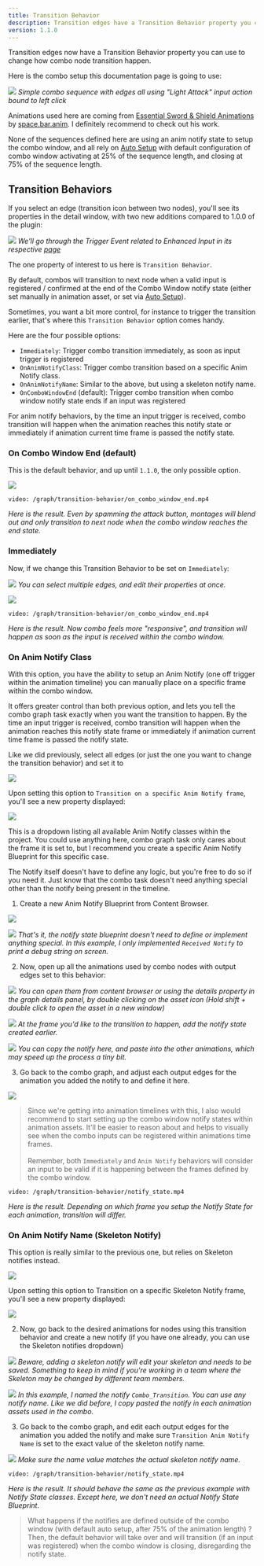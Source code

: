 ```yaml
---
title: Transition Behavior
description: Transition edges have a Transition Behavior property you can use to change how combo node transition happen
version: 1.1.0
---
```


Transition edges now have a Transition Behavior property you can use to change how combo node transition happen.

Here is the combo setup this documentation page is going to use:

![](combo_graph.png)
*Simple combo sequence with edges all using "Light Attack" input action bound to left click*

<div class="notes">

Animations used here are coming from [Essential Sword & Shield Animations
](https://www.unrealengine.com/marketplace/en-US/product/essential-sword-shield-animations) by [space.bar.anim](https://www.unrealengine.com/marketplace/en-US/profile/space.bar.anim). I definitely recommend to check out his work.

</div>

None of the sequences defined here are using an anim notify state to setup the combo window, and all rely on [Auto Setup](usage/auto-setup/) with default configuration of combo window activating at 25% of the sequence length, and closing at 75% of the sequence length.

## Transition Behaviors

If you select an edge (transition icon between two nodes), you'll see its properties in the detail window, with two new additions compared to 1.0.0 of the plugin:

![](edge_details.png)
*We'll go through the Trigger Event related to Enhanced Input in its respective [page](/graph/triggers)*

The one property of interest to us here is `Transition Behavior`.

By default, combos will transition to next node when a valid input is registered / confirmed at the end of the Combo Window notify state (either set manually in animation asset, or set via [Auto Setup](usage/auto-setup/)).

Sometimes, you want a bit more control, for instance to trigger the transition earlier, that's where this `Transition Behavior` option comes handy.

Here are the four possible options:

- `Immediately`: Trigger combo transition immediately, as soon as input trigger is registered
- `OnAnimNotifyClass`: Trigger combo transition based on a specific Anim Notify class.
- `OnAnimNotifyName`: Similar to the above, but using a skeleton notify name.
- `OnComboWindowEnd` (default): Trigger combo transition when combo window notify state ends if an input was registered

For anim notify behaviors, by the time an input trigger is received, combo transition will happen when the animation reaches this notify state or immediately if animation current time frame is passed the notify state.

### On Combo Window End (default)

This is the default behavior, and up until `1.1.0`, the only possible option.

![](on_combo_window_end_tooltip.png)

`video: /graph/transition-behavior/on_combo_window_end.mp4`

*Here is the result. Even by spamming the attack button, montages will blend out and only transition to next node when the combo window reaches the end state.*

### Immediately

Now, if we change this Transition Behavior to be set on `Immediately`:

![](immediately_select_edges.png)
*You can select multiple edges, and edit their properties at once.*

![](immediately_tooltip.png)

`video: /graph/transition-behavior/on_combo_window_end.mp4`

*Here is the result. Now combo feels more "responsive", and transition will happen as soon as the input is received within the combo window.*

### On Anim Notify Class

With this option, you have the ability to setup an Anim Notify (one off trigger within the animation timeline) you can manually place on a specific frame within the combo window.

It offers greater control than both previous option, and lets you tell the combo graph task exactly when you want the transition to happen. By the time an input trigger is received, combo transition will happen when the animation reaches this notify state frame or immediately if animation current time frame is passed the notify state.

Like we did previously, select all edges (or just the one you want to change the transition behavior) and set it to 

![](on_anim_notify_class_tooltip.png)

Upon setting this option to `Transition on a specific Anim Notify frame`, you'll see a new property displayed:

![](transition_anim_notify_tooltip.png)

This is a dropdown listing all available Anim Notify classes within the project. You could use anything here, combo graph task only cares about the frame it is set to, but I recommend you create a specific Anim Notify Blueprint for this specific case.

The Notify itself doesn't have to define any logic, but you're free to do so if you need it. Just know that the combo task doesn't need anything special other than the notify being present in the timeline.

1. Create a new Anim Notify Blueprint from Content Browser.

![](anim_notify_01.png)

![](anim_notify_02.png)
*That's it, the notify state blueprint doesn't need to define or implement anything special. In this example, I only implemented `Received Notify` to print a debug string on screen.*

2. Now, open up all the animations used by combo nodes with output edges set to this behavior:

![](anim_notify_03.png)
*You can open them from content browser or using the details property in the graph details panel, by double clicking on the asset icon (Hold shift + double click to open the asset in a new window)*

![](anim_notify_04.png)
*At the frame you'd like to the transition to happen, add the notify state created earlier.*

![](anim_notify_05.png)
*You can copy the notify here, and paste into the other animations, which may speed up the process a tiny bit.*

3. Go back to the combo graph, and adjust each output edges for the animation you added the notify to and define it here.

![](anim_notify_06.png)

<div class="notes">

> Since we're getting into animation timelines with this, I also would recommend to start setting up the combo window notify states within animation assets. It'll be easier to reason about and helps to visually see when the combo inputs can be registered within animations time frames. <br /> <br />
> Remember, both `Immediately` and `Anim Notify` behaviors will consider an input to be valid if it is happening between the frames defined by the combo window.

</div>

`video: /graph/transition-behavior/notify_state.mp4`

*Here is the result. Depending on which frame you setup the Notify State for each animation, transition will differ.*

### On Anim Notify Name (Skeleton Notify)

This option is really similar to the previous one, but relies on Skeleton notifies instead.

![](skeleton_notify_01.png)

Upon setting this option to Transition on a specific Skeleton Notify frame, you'll see a new property displayed:

![](skeleton_notify_02.png)

2. Now, go back to the desired animations for nodes using this transition behavior and create a new notify (if you have one already, you can use the Skeleton notifies dropdown)

![](skeleton_notify_03.png)
*Beware, adding a skeleton notify will edit your skeleton and needs to be saved. Something to keep in mind if you're working in a team where the Skeleton may be changed by different team members.*

![](skeleton_notify_04.png)
*In this example, I named the notify `Combo_Transition`. You can use any notify name. Like we did before, I copy pasted the notify in each animation assets used in the combo.*

3. Go back to the combo graph, and edit each output edges for the animation you added the notify and make sure `Transition Anim Notify Name` is set to the exact value of the skeleton notify name.

![](skeleton_notify_05.png)
*Make sure the name value matches the actual skeleton notify name.*

`video: /graph/transition-behavior/notify_state.mp4`

*Here is the result. It should behave the same as the previous example with Notify State classes. Except here, we don't need an actual Notify State Blueprint.*

<div class="notes">

> What happens if the notifies are defined outside of the combo window (with default auto setup, after 75% of the animation length) ? Then, the default behavior will take over and will transition (if an input was registered) when the combo window is closing, disregarding the notify state.

</div>